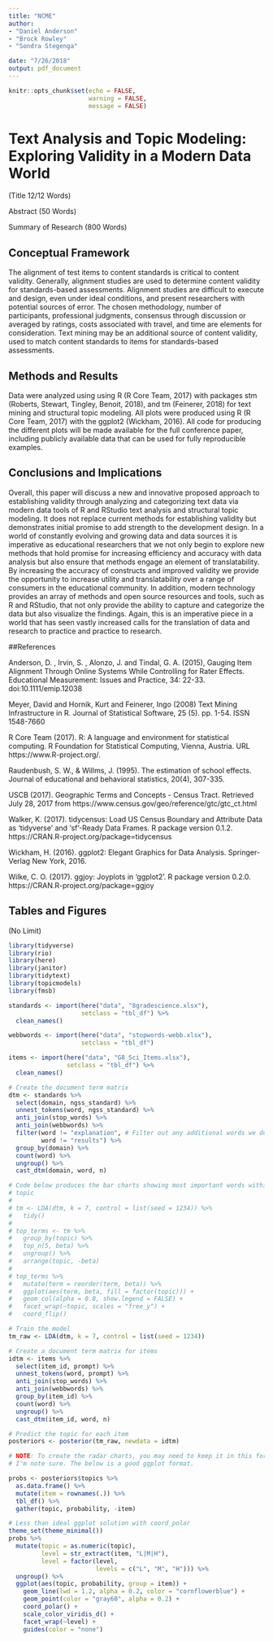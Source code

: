 ```yaml
---
title: "NCME"
author:
- "Daniel Anderson"
- "Brock Rowley"
- "Sondra Stegenga"

date: "7/26/2018"
output: pdf_document
---
```


```r
knitr::opts_chunk$set(echo = FALSE,
                      warning = FALSE,
                      message = FALSE)
```

# Text Analysis and Topic Modeling: Exploring Validity in a Modern Data World
(Title 12/12 Words)

Abstract
(50 Words)

Summary of Research
(800 Words)

## Conceptual Framework

The alignment of test items to content standards is critical to content validity. Generally, alignment studies are used to determine content validity for standards-based assessments.  Alignment studies are difficult to execute and design, even under ideal conditions, and present researchers with potential sources of error. The chosen methodology, number of participants, professional judgments, consensus through discussion or averaged by ratings, costs associated with travel, and time are elements for consideration. Text mining may be an additional source of content validity, used to match content standards to items for standards-based assessments. 

## Methods and Results

Data were analyzed using using R (R Core Team, 2017) with packages stm (Roberts, Stewart, Tingley, Benoit, 2018), and tm (Feinerer, 2018) for text mining and structural topic modeling. All plots were produced using R (R Core Team, 2017) with the ggplot2 (Wickham, 2016). All code for producing the different plots will be made available for the full conference paper, including publicly available data that can be used for fully reproducible examples.

## Conclusions and Implications
Overall, this paper will discuss a new and innovative proposed approach to establishing validity through analyzing and categorizing text data via modern data tools of R and RStudio text analysis and structural topic modeling. It does not replace current methods for establishing validity but demonstrates initial promise to add strength to the development design. In a world of constantly evolving and growing data and data sources it is imperative as educational researchers that we not only begin to explore new methods that hold promise for increasing efficiency and accuracy with data analysis but also ensure that methods engage an element of translatability. By increasing the accuracy of constructs and improved validity we provide the opportunity to increase utility and translatability over a range of consumers in the educational community. In addition, modern technology provides an array of methods and open source resources and tools, such as R and RStudio, that not only provide the ability to capture and categorize the data but also visualize the findings. Again, this is an imperative piece in a world that has seen vastly increased calls for the translation of data and research to practice and practice to research.


##References

Anderson, D. , Irvin, S. , Alonzo, J. and Tindal, G. A. (2015), Gauging Item Alignment Through Online Systems While Controlling for Rater Effects. Educational Measurement: Issues and Practice, 34: 22-33. doi:10.1111/emip.12038

Meyer, David and Hornik, Kurt and Feinerer, Ingo (2008) Text Mining Infrastructure in R. Journal of Statistical Software, 25 (5). pp. 1-54. ISSN 1548-7660

R Core Team (2017). R: A language and environment for statistical computing. R Foundation for Statistical Computing, Vienna, Austria. URL https://www.R-project.org/.

Raudenbush, S. W., & Willms, J. (1995). The estimation of school effects. Journal of educational and behavioral statistics, 20(4), 307-335.

USCB (2017). Geographic Terms and Concepts - Census Tract. Retrieved July 28, 2017 from https://www.census.gov/geo/reference/gtc/gtc_ct.html 

Walker, K. (2017). tidycensus: Load US Census Boundary and Attribute Data as 'tidyverse' and 'sf'-Ready Data Frames. R package version 0.1.2.
  https://CRAN.R-project.org/package=tidycensus

Wickham, H. (2016). ggplot2: Elegant Graphics for Data Analysis. Springer-Verlag New York, 2016.

Wilke, C. O. (2017). ggjoy: Joyplots in 'ggplot2'. R package version 0.2.0. https://CRAN.R-project.org/package=ggjoy


## Tables and Figures

(No Limit)

```r
library(tidyverse)
library(rio)
library(here)
library(janitor)
library(tidytext)
library(topicmodels)
library(fmsb)

standards <- import(here("data", "8gradescience.xlsx"), 
                    setclass = "tbl_df") %>% 
  clean_names()

webbwords <- import(here("data", "stopwords-webb.xlsx"),
                    setclass = "tbl_df")

items <- import(here("data", "G8_Sci_Items.xlsx"),
                setclass = "tbl_df") %>% 
  clean_names()

# Create the document term matrix
dtm <- standards %>% 
  select(domain, ngss_standard) %>% 
  unnest_tokens(word, ngss_standard) %>% 
  anti_join(stop_words) %>% 
  anti_join(webbwords) %>% 
  filter(word != "explanation", # Filter out any additional words we don't want in there
         word != "results") %>% 
  group_by(domain) %>% 
  count(word) %>% 
  ungroup() %>% 
  cast_dtm(domain, word, n)

# Code below produces the bar charts showing most important words within each 
# topic 
#
# tm <- LDA(dtm, k = 7, control = list(seed = 1234)) %>% 
#   tidy()
# 
# top_terms <- tm %>%
#   group_by(topic) %>%
#   top_n(5, beta) %>%
#   ungroup() %>%
#   arrange(topic, -beta)
# 
# top_terms %>%
#   mutate(term = reorder(term, beta)) %>%
#   ggplot(aes(term, beta, fill = factor(topic))) +
#   geom_col(alpha = 0.8, show.legend = FALSE) +
#   facet_wrap(~topic, scales = "free_y") +
#   coord_flip()

# Train the model
tm_raw <- LDA(dtm, k = 7, control = list(seed = 1234))

# Create a document term matrix for items 
idtm <- items %>% 
  select(item_id, prompt) %>% 
  unnest_tokens(word, prompt) %>% 
  anti_join(stop_words) %>% 
  anti_join(webbwords) %>% 
  group_by(item_id) %>% 
  count(word) %>% 
  ungroup() %>% 
  cast_dtm(item_id, word, n)

# Predict the topic for each item
posteriors <- posterior(tm_raw, newdata = idtm)

# NOTE: To create the radar charts, you may need to keep it in this format
# I'm note sure. The below is a good ggplot format.

probs <- posteriors$topics %>% 
  as.data.frame() %>% 
  mutate(item = rownames(.)) %>% 
  tbl_df() %>% 
  gather(topic, probability, -item)

# Less than ideal ggplot solution with coord_polar
theme_set(theme_minimal())
probs %>% 
  mutate(topic = as.numeric(topic),
         level = str_extract(item, "L|M|H"),
         level = factor(level, 
                        levels = c("L", "M", "H"))) %>% 
  ungroup() %>% 
  ggplot(aes(topic, probability, group = item)) +
    geom_line(lwd = 1.2, alpha = 0.2, color = "cornflowerblue") +
    geom_point(color = "gray60", alpha = 0.2) +
    coord_polar() +
    scale_color_viridis_d() +
    facet_wrap(~level) +
    guides(color = "none")
```
